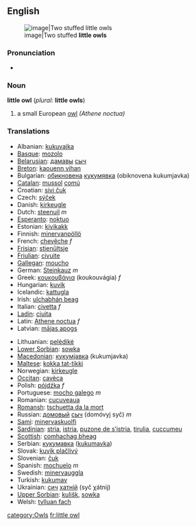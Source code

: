 {{wikipedia}}
==English==
[[Image:Kirkeugle.jpg|image|Two stuffed '''little owls''']]
===Pronunciation===
*{{IPA|/'lɪtəl ɑʊl/}}

===Noun===
'''little owl''' (''plural:'' '''little owls''')

# a small European [[owl]] ''(Athene noctua)''

===Translations===
{{top}}
*Albanian: [[kukuvajka]]
*[[Basque]]: [[mozolo]] 
*[[Belarusian]]: [[дамавы]] [[сыч]]
*[[Breton]]: [[kaouenn vihan]]
*Bulgarian: [[обикновена]] [[кукумявка]] (obiknovena kukumjavka)
*[[Catalan]]: [[mussol]] [[comú]]
*Croatian: [[sivi čuk]]
*Czech: [[sýček]]
*Danish: [[kirkeugle]]
*Dutch: [[steenuil]] ''m''
*[[Esperanto]]: [[noktuo]]
*Estonian: [[kivikakk]]
*Finnish: [[minervanpöllö]]
*French: [[chevêche]] ''f''
*[[Frisian]]: [[stienûltsje]]
*[[Friulian]]: [[civuite]]
*[[Gallegan]]: [[moucho]]
*German: [[Steinkauz]] ''m''
*Greek: [[κουκουβάγια]] (koukouvágia) ''f''
*Hungarian: [[kuvik]]
*Icelandic: [[kattugla]]
*Irish: [[ulchabhán beag]]
*Italian: [[civetta]] ''f''
*[[Ladin]]: [[ciuita]]
*Latin: [[Athene noctua]] ''f''
*Latvian: [[mājas apogs]]
{{mid}}
*Lithuanian: [[pelėdikė]]
*[[Lower Sorbian]]: [[sowka]]
*[[Macedonian]]: [[кукумjавка]] (kukumjavka)
*[[Maltese]]: [[kokka tat-tikki]]
*Norwegian: [[kirkeugle]]
*[[Occitan]]: [[cavèca]]
*Polish: [[pójdźka]] ''f''
*Portuguese: [[mocho galego]] ''m''
*Romanian: [[cucuveaua]]
*[[Romansh]]: [[tschuetta da la mort]]
*Russian: [[домовый]] [[сыч]] (domóvyj syč) ''m''
*[[Sami]]: [[minervaskuolfi]]
*[[Sardinian]]: [[stria]], [[istria]], [[puzone de s’istria]], [[tirulia]], [[cuccumeu]]
*[[Scottish]]: [[comhachag bheag]]
*Serbian: [[кукумавка]] ([[kukumavka]])
*Slovak: [[kuvik plačlivý]]
*Slovenian: [[čuk]]
*Spanish: [[mochuelo]] ''m''
*Swedish: [[minervauggla]]
*Turkish: [[kukumav]] 
*Ukrainian: [[сич]] [[хатній]] (syč χátnij)
*[[Upper Sorbian]]: [[kulišk]], [[sowka]]
*Welsh: [[tylluan fach]]
{{bottom}}

[[category:Owls]]
[[fr:little owl]]